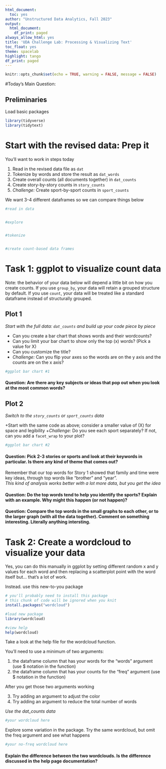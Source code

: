 ```yaml
---
html_document:
  toc: yes
author: "Unstructured Data Analytics, Fall 2023"
output:
  html_document:
    df_print: paged
always_allow_html: yes
title: 'UDA Challenge Lab: Processing & Visualizing Text'
toc_float: yes
theme: spacelab
highlight: tango
df_print: paged
---
```

  
```r
knitr::opts_chunk$set(echo = TRUE, warning = FALSE, message = FALSE)
```

#Today's Main Question:  

## Preliminaries
Load basic packages
```r
library(tidyverse)
library(tidytext)
```


# Start with the revised data: Prep it

You'll want to work in steps today

 1. Read in the revised data file as `dat`
 2. Tokenize by words and store the result as `dat_words`
 3. Create overall counts (all documents together) in `dat_counts`
 4. Create story-by-story counts in `story_counts`
 5. *Challenge:* Create sport-by-sport counts in `sport_counts`

We want 3-4 different dataframes so we can compare things below
```r
#read in data


#explore


#tokenize


#create count-based data frames


```



  
# Task 1: ggplot to visualize count data
Note: the behavior of your data below will depend a little bit on how you create counts. If you use `group_by`, your data will retain a grouped structure by default.  If you use `count`, your data will be treated like a standard dataframe instead of structurally grouped.  
  
## Plot 1

*Start with the full data: `dat_counts` and build up your code piece by piece*
  
 * Can you create a bar chart that shows words and their wordcounts?  
 * Can you limit your bar chart to show only the top (x) words? (Pick a value for X)
 * Can you customize the title?
 * *Challenge:* Can you flip your axes so the words are on the y axis and the counts are on the x axis?


```r
#ggplot bar chart #1

```

#### Question:  Are there any key subjects or ideas that pop out when you look at the most common words?  
    
  
## Plot 2

*Switch to the `story_counts` or `sport_counts` data* 
  
+Start with the same code as above; consider a smaller value of (X) for space and legibility
+*Challenge:* Do you see each sport separately? If not, can you add a `facet_wrap` to your plot? 
```r
#ggplot bar chart #2

```


#### Question: Pick 2-3 stories or sports and look at their keywords in particular.  Is there any kind of theme that comes out?  
Remember that our top words for Story 1 showed that family and time were key ideas, through top words like "brother" and "year".   
*This kind of analysis works better with a lot more data, but you get the idea*  



#### Question: Do the top words tend to help you identify the sports? Explain with an example. Why might this happen (or not happen)?
 


#### Question: Compare the top words in the small graphs to each other, or to the larger graph (with all the data together).  Comment on something interesting.  Literally anything intersting.  


# Task 2: Create a wordcloud to visualize your data

Yes, you can do this manually in ggplot by setting different random x and y values for each word and then replacing a scatterplot point with the word itself but... that's a lot of work.

Instead. use this new-to-you package
```r
# you'll probably need to install this package
# this chunk of code will be ignored when you knit 
install.packages("wordcloud")
```

```r
#load new package
library(wordcloud)

#view help
help(wordcloud)
```

Take a look at the help file for the wordcloud function.  
  
  
You'll need to use a minimum of two arguments: 

1. the dataframe column that has your words for the "words" argument (use $ notation in the function)  
2. the dataframe column that has your counts for the "freq" argument (use $ notation in the function)  
  
After you get those two arguments working

3. Try adding an argument to adjust the color
4. Try adding an argument to reduce the total number of words


*Use the dat_counts data*

```r
#your wordcloud here
```

Explore some variation in the package. Try the same wordcloud, but omit the freq argument and see what happens
```r
#your no-freq wordcloud here
```

#### Explain the difference between the two wordclouds.  Is the difference discussed in the help page documentation? 







  
